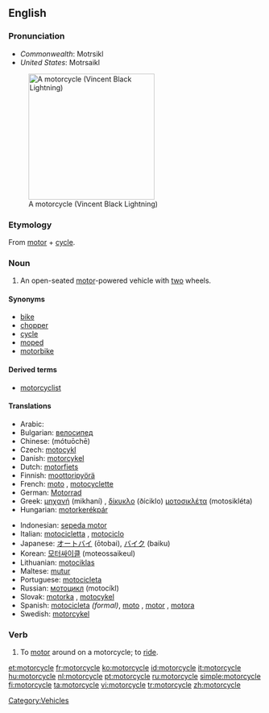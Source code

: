 ==English==


===Pronunciation===

*''Commonwealth'': Motrsikl
*''United States'': Motrsaikl

[[Image:VINCENT_Black_Lightning.jpg|thumb|right|250px|A motorcycle (Vincent Black Lightning)]]

===Etymology===
From [[motor]] + [[cycle]].

===Noun===
{{en-noun}}

# An open-seated [[motor]]-powered vehicle with [[two]] wheels.

====Synonyms====
*[[bike]]
*[[chopper]]
*[[cycle]]
*[[moped]]
*[[motorbike]]

====Derived terms====
*[[motorcyclist]]

====Translations====
{{trans-top|open-seated motor-powered vehicle with two wheels}}
*Arabic: {{Arab|[[موتوسيكل]]}} {{IPAchar|(motosíkel)}} {{m}}
*Bulgarian: [[велосипед]] {{m}}
*Chinese: {{zh-ts|摩托車|摩托车}} (mótuōchē)
*Czech: [[motocykl]] {{m}}
*Danish: [[motorcykel]] {{c}}
*Dutch: [[motorfiets]] {{f}}
*Finnish: [[moottoripyörä]]
*French: [[moto]] {{f}}, [[motocyclette]] {{f}}
*German: [[Motorrad]] {{n}}
*Greek: [[μηχανή]] (mikhaní) {{f}}, [[δίκυκλο]] (ðíciklo) {{n}} [[μοτοσικλέτα]] (motosikléta) {{f}}
*Hungarian: [[motorkerékpár]]
{{trans-mid}}
*Indonesian: [[sepeda motor]]
*Italian: [[motocicletta]] {{f}}, [[motociclo]] {{m}}
*Japanese: [[オートバイ]] (ōtobai), [[バイク]] (baiku)
*Korean: [[모터싸이클]] (moteossaikeul)
*Lithuanian: [[motociklas]] {{m}}
*Maltese: [[mutur]] {{m}}
*Portuguese: [[motocicleta]] {{f}}
*Russian: [[мотоцикл]] (motocíkl) {{m}}
*Slovak: [[motorka#Slovak|motorka]] {{f}}, [[motocykel#Slovak|motocykel]] {{m}}
*Spanish: [[motocicleta]] {{f}} ''(formal)'', [[moto]] {{f}}, [[motor]] {{m}} {{italbrac|Dominican Republic| colloquial}}, [[motora]] {{f}} {{italbrac|Puerto Rico| colloquial}}
*Swedish: [[motorcykel]] {{c}}
{{trans-bottom}}

===Verb===
{{en-verb|motorcycl|ing}}

# To [[motor]] around on a motorcycle; to [[ride]].

[[Category:Vehicles]]

[[et:motorcycle]]
[[fr:motorcycle]]
[[ko:motorcycle]]
[[id:motorcycle]]
[[it:motorcycle]]
[[hu:motorcycle]]
[[nl:motorcycle]]
[[pt:motorcycle]]
[[ru:motorcycle]]
[[simple:motorcycle]]
[[fi:motorcycle]]
[[ta:motorcycle]]
[[vi:motorcycle]]
[[tr:motorcycle]]
[[zh:motorcycle]]